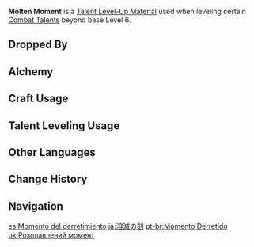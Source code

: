 {{Item Infobox
|id          = 113025
|image       = Item Molten Moment.png
|type        = Talent Level-Up Materials
|invCategory = Character Development Items
|group       = La Signora Materials
|group2      = Weekly Boss Drops
|rarity      = 5
|description = A certain deformed fragment containing great might. You obtained this from defeating [[Signora]], who unleashed her original power.<br />"I had a long, long dream.<br />"I dreamed that [[Rostam|you]] and I met again in the pure white world that we created.<br />"But I woke up at last, having long been consumed by the raging flames, while you had long returned to the earth along with that poisoned blood.<br />"But none of it matters anymore. I must continue forging ahead. I must incinerate everything behind me. I must believe in that pure, spotless, everlasting realm that [[Pierro|he]] spoke of &mdash; that I saw in the 'delusion' he let me see, at the end of the horizon of [[Tsaritsa|Her Majesty]]'s dreams."
|source1     = Lv. 70+ [[Narukami Island: Tenshukaku]] Reward
}}
'''Molten Moment''' is a [[Talent Level-Up Material]] used when leveling certain [[Combat Talents]] beyond base Level 6.

==Dropped By==
{{Dropped By|level=70}}

==Alchemy==
{{Recipe
|type = Converting
|Hellfire Butterfly = 1
|Dream Solvent = 1
|sort = Hellfire Butterfly,Dream Solvent
}}
{{Recipe
|type = Converting
|Ashen Heart = 1
|Dream Solvent = 1
|sort = Ashen Heart,Dream Solvent
}}

==Craft Usage==
{{Craft Usage}}

==Talent Leveling Usage==
{{Talent Leveling Usage}}

==Other Languages==
{{Other Languages
|en      = Molten Moment
|zhs     = 熔毁之刻
|zhs_rm  = Róng Huǐ zhī Kè
|zht     = 熔毀之刻
|zht_rm  = Róng Huǐ zhī Kè
|zh_tl   = Moment of Meltdown
|ja      = 溶滅の刻
|ja_rm   = Youmetsu no Toki{{Assumed}}
|ja_tl   = Molten Moment
|ko      = 용해의 순간
|ko_rm   = Yonghae-ui Sungan
|ko_tl   = Molten Moment
|es      = Momento del derretimiento
|es_tl   = Moment of the Melting
|fr      = Moment en fusion
|fr_tl   = Molten Moment
|ru      = Расплавленный миг
|ru_tl   = 
|th      = Molten Moment
|vi      = Thời Khắc Tan Chảy
|vi_tl   = 
|de      = Moment der Kernschmelze
|de_tl   = Moment of Nuclear Meltdown
|id      = Molten Moment
|pt      = Momento Derretido
|pt_tl   = 
}}

==Change History==
{{Change History|2.1}}

==Navigation==
{{Development Item Navbox|type=Character Talent Materials}}

[[es:Momento del derretimiento]]
[[ja:溶滅の刻]]
[[pt-br:Momento Derretido]]
[[uk:Розплавлений момент]]